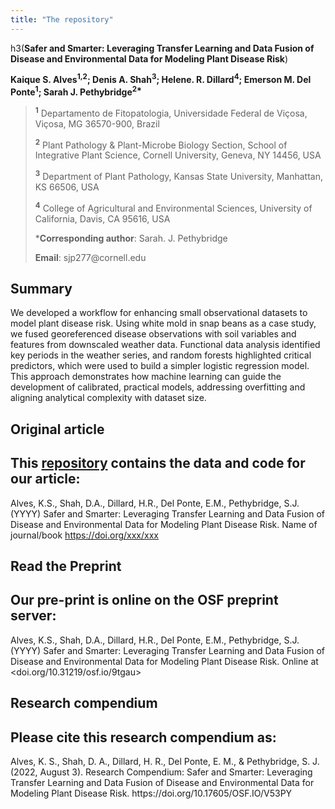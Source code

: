 ```yaml
---
title: "The repository"
---
```


h3(**Safer and Smarter: Leveraging Transfer Learning and Data Fusion of Disease and Environmental Data for Modeling Plant Disease Risk**)

**Kaique S. Alves^1,2^; Denis A. Shah^3^; Helene. R. Dillard^4^; Emerson M. Del Ponte^1^; Sarah J. Pethybridge^2\*^**

> ^**1**^ Departamento de Fitopatologia, Universidade Federal de Viçosa, Viçosa, MG 36570-900, Brazil
>
> ^**2**^ Plant Pathology & Plant-Microbe Biology Section, School of Integrative Plant Science, Cornell University, Geneva, NY 14456, USA
>
> ^**3**^ Department of Plant Pathology, Kansas State University, Manhattan, KS 66506, USA
>
> ^**4**^ College of Agricultural and Environmental Sciences, University of California, Davis, CA 95616, USA
>
> \***Corresponding author**: Sarah. J. Pethybridge
>
> **Email**: sjp277\@cornell.edu

## Summary

We developed a workflow for enhancing small observational datasets to model plant disease risk. Using white mold in snap beans as a case study, we fused georeferenced disease observations with soil variables and features from downscaled weather data. Functional data analysis identified key periods in the weather series, and random forests highlighted critical predictors, which were used to build a simpler logistic regression model. This approach demonstrates how machine learning can guide the development of calibrated, practical models, addressing overfitting and aligning analytical complexity with dataset size.

## Original article

::: {.callout-note appearance="simple"}
# This [repository](https://osf.io/v53py/){target="_blank"} contains the data and code for our article:

Alves, K.S., Shah, D.A., Dillard, H.R., Del Ponte, E.M., Pethybridge, S.J. (YYYY) Safer and Smarter: Leveraging Transfer Learning and Data Fusion of Disease and Environmental Data for Modeling Plant Disease Risk. Name of journal/book <https://doi.org/xxx/xxx>
:::

## Read the Preprint

::: {.callout-note appearance="simple"}
# Our pre-print is online on the OSF preprint server:

Alves, K.S., Shah, D.A., Dillard, H.R., Del Ponte, E.M., Pethybridge, S.J. (YYYY) Safer and Smarter: Leveraging Transfer Learning and Data Fusion of Disease and Environmental Data for Modeling Plant Disease Risk. Online at <doi.org/10.31219/osf.io/9tgau>
:::

## Research compendium

::: {.callout-note appearance="simple"}
## Please cite this research compendium as:

Alves, K. S., Shah, D. A., Dillard, H. R., Del Ponte, E. M., & Pethybridge, S. J. (2022, August 3). Research Compendium: Safer and Smarter: Leveraging Transfer Learning and Data Fusion of Disease and Environmental Data for Modeling Plant Disease Risk. https://doi.org/10.17605/OSF.IO/V53PY
:::
